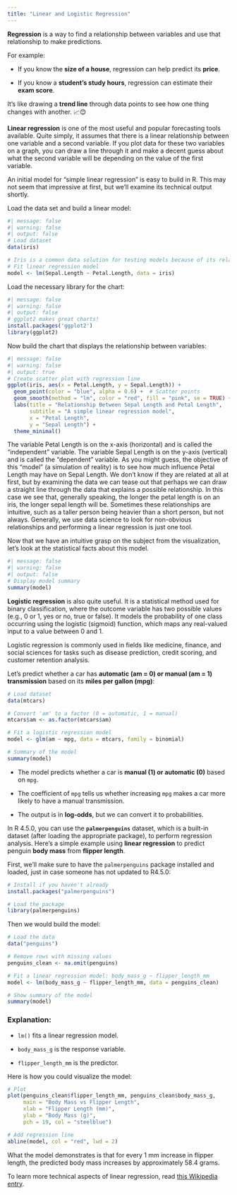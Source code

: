 ```yaml
---
title: "Linear and Logistic Regression"
---
```


**Regression** is a way to find a relationship between variables and use that relationship to make predictions.

For example:

-   If you know the **size of a house**, regression can help predict its **price**.

-   If you know a **student’s study hours**, regression can estimate their **exam score**.

It’s like drawing a **trend line** through data points to see how one thing changes with another. 📈😊

**Linear regression** is one of the most useful and popular forecasting tools available. Quite simply, it assumes that there is a linear relationship between one variable and a second variable. If you plot data for these two variables on a graph, you can draw a line through it and make a decent guess about what the second variable will be depending on the value of the first variable.

An initial model for "simple linear regression" is easy to build in R. This may not seem that impressive at first, but we'll examine its technical output shortly.

Load the data set and build a linear model:

```r
#| message: false
#| warning: false
#| output: false
# Load dataset
data(iris)

# Iris is a common data solution for testing models because of its relative simplicity
# Fit linear regression model
model <- lm(Sepal.Length ~ Petal.Length, data = iris)
```

Load the necessary library for the chart:

```r
#| message: false
#| warning: false
#| output: false
# ggplot2 makes great charts!
install.packages('ggplot2')
library(ggplot2)
```

Now build the chart that displays the relationship between variables:

```r
#| message: false
#| warning: false
#| output: true
# Create scatter plot with regression line
ggplot(iris, aes(x = Petal.Length, y = Sepal.Length)) +
  geom_point(color = "blue", alpha = 0.6) +  # Scatter points
  geom_smooth(method = "lm", color = "red", fill = "pink", se = TRUE) +  # Regression line
  labs(title = "Relationship Between Sepal Length and Petal Length",
       subtitle = "A simple linear regression model",
       x = "Petal Length",
       y = "Sepal Length") +
  theme_minimal()
```

The variable Petal Length is on the x-axis (horizontal) and is called the "independent" variable. The variable Sepal Length is on the y-axis (vertical) and is called the "dependent" variable. As you might guess, the objective of this "model" (a simulation of reality) is to see how much influence Petal Length may have on Sepal Length. We don't know if they are related at all at first, but by examining the data we can tease out that perhaps we can draw a straight line through the data that explains a possible relationship. In this case we see that, generally speaking, the longer the petal length is on an iris, the longer sepal length will be. Sometimes these relationships are intuitive, such as a taller person being heavier than a short person, but not always. Generally, we use data science to look for non-obvious relationships and performing a linear regression is just one tool.

Now that we have an intuitive grasp on the subject from the visualization, let's look at the statistical facts about this model.

```r
#| message: false
#| warning: false
#| output: false
# Display model summary
summary(model)
```

**Logistic regression** is also quite useful. It is a statistical method used for binary classification, where the outcome variable has two possible values (e.g., 0 or 1, yes or no, true or false). It models the probability of one class occurring using the logistic (sigmoid) function, which maps any real-valued input to a value between 0 and 1.

Logistic regression is commonly used in fields like medicine, finance, and social sciences for tasks such as disease prediction, credit scoring, and customer retention analysis.

Let's predict whether a car has **automatic (am = 0) or manual (am = 1) transmission** based on its **miles per gallon (mpg)**:

```r
# Load dataset
data(mtcars)

# Convert 'am' to a factor (0 = automatic, 1 = manual)
mtcars$am <- as.factor(mtcars$am)

# Fit a logistic regression model
model <- glm(am ~ mpg, data = mtcars, family = binomial)

# Summary of the model
summary(model)
```

-   The model predicts whether a car is **manual (1) or automatic (0)** based on `mpg`.

<!-- -->

-   The coefficient of `mpg` tells us whether increasing `mpg` makes a car more likely to have a manual transmission.

<!-- -->

-   The output is in **log-odds**, but we can convert it to probabilities.

In R 4.5.0, you can use the **`palmerpenguins`** dataset, which is a built-in dataset (after loading the appropriate package), to perform regression analysis. Here's a simple example using **linear regression** to predict penguin **body mass** from **flipper length**.

First, we'll make sure to have the `palmerpenguins` package installed and loaded, just in case someone has not updated to R4.5.0:

```r
# Install if you haven't already
install.packages("palmerpenguins")

# Load the package
library(palmerpenguins)
```

Then we would build the model:

```r

# Load the data
data("penguins")

# Remove rows with missing values
penguins_clean <- na.omit(penguins)

# Fit a linear regression model: body_mass_g ~ flipper_length_mm
model <- lm(body_mass_g ~ flipper_length_mm, data = penguins_clean)

# Show summary of the model
summary(model)
```

### Explanation:

-   `lm()` fits a linear regression model.

-   `body_mass_g` is the response variable.

-   `flipper_length_mm` is the predictor.

Here is how you could visualize the model:

```r
# Plot
plot(penguins_clean$flipper_length_mm, penguins_clean$body_mass_g,
     main = "Body Mass vs Flipper Length",
     xlab = "Flipper Length (mm)",
     ylab = "Body Mass (g)",
     pch = 19, col = "steelblue")

# Add regression line
abline(model, col = "red", lwd = 2)
```

What the model demonstrates is that for every 1 mm increase in flipper length, the predicted body mass increases by approximately 58.4 grams.

To learn more technical aspects of linear regression, read [this Wikipedia entry](https://en.wikipedia.org/wiki/Linear_regression){.uri}.
